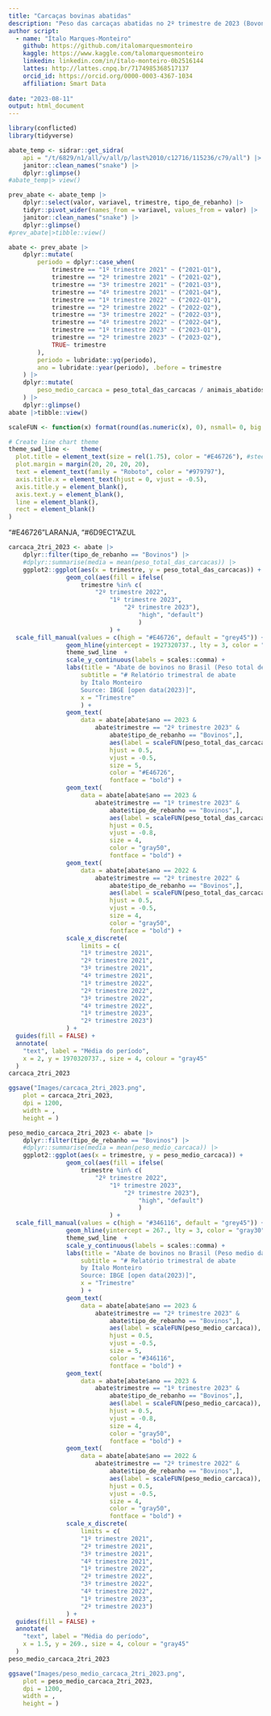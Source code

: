 ```yaml
---
title: "Carcaças bovinas abatidas"
description: "Peso das carcaças abatidas no 2º trimestre de 2023 (Bovonos, Suínos e Frangos)"
author script: 
  - name: "Ítalo Marques-Monteiro"
    github: https://github.com/italomarquesmonteiro
    kaggle: https://www.kaggle.com/talomarquesmonteiro
    linkedin: linkedin.com/in/ítalo-monteiro-0b2516144
    lattes: http://lattes.cnpq.br/7174985368517137
    orcid_id: https://orcid.org/0000-0003-4367-1034
    affiliation: Smart Data  
        
date: "2023-08-11"
output: html_document
---
```


```r
library(conflicted)
library(tidyverse)
```

```r
abate_temp <- sidrar::get_sidra(
    api = "/t/6829/n1/all/v/all/p/last%2010/c12716/115236/c79/all") |>
    janitor::clean_names("snake") |>
    dplyr::glimpse()
#abate_temp|> view()
```

```r
prev_abate <- abate_temp |>
    dplyr::select(valor, variavel, trimestre, tipo_de_rebanho) |>
    tidyr::pivot_wider(names_from = variavel, values_from = valor) |>
    janitor::clean_names("snake") |>
    dplyr::glimpse()
#prev_abate|>tibble::view()
```

```r
abate <- prev_abate |>
    dplyr::mutate(
        periodo = dplyr::case_when(
            trimestre == "1º trimestre 2021" ~ ("2021-Q1"),
            trimestre == "2º trimestre 2021" ~ ("2021-Q2"),
            trimestre == "3º trimestre 2021" ~ ("2021-Q3"),
            trimestre == "4º trimestre 2021" ~ ("2021-Q4"),
            trimestre == "1º trimestre 2022" ~ ("2022-Q1"),
            trimestre == "2º trimestre 2022" ~ ("2022-Q2"),
            trimestre == "3º trimestre 2022" ~ ("2022-Q3"),
            trimestre == "4º trimestre 2022" ~ ("2022-Q4"),
            trimestre == "1º trimestre 2023" ~ ("2023-Q1"),
            trimestre == "2º trimestre 2023" ~ ("2023-Q2"),
            TRUE~ trimestre
        ),
        periodo = lubridate::yq(periodo),
        ano = lubridate::year(periodo), .before = trimestre
    ) |>
    dplyr::mutate(
        peso_medio_carcaca = peso_total_das_carcacas / animais_abatidos
    ) |>
    dplyr::glimpse()
abate |>tibble::view()
```


```r
scaleFUN <- function(x) format(round(as.numeric(x), 0), nsmall= 0, big.mark = ",")

# Create line chart theme
theme_swd_line <-   theme(
  plot.title = element_text(size = rel(1.75), color = "#E46726"), #steelblue
  plot.margin = margin(20, 20, 20, 20),
  text = element_text(family = "Roboto", color = "#979797"),
  axis.title.x = element_text(hjust = 0, vjust = -0.5),
  axis.title.y = element_blank(),
  axis.text.y = element_blank(),
  line = element_blank(),
  rect = element_blank()
)
```

"#E46726"LARANJA, "#6D9EC1"AZUL 
```r
carcaca_2tri_2023 <- abate |>
    dplyr::filter(tipo_de_rebanho == "Bovinos") |>
    #dplyr::summarise(media = mean(peso_total_das_carcacas)) |>
    ggplot2::ggplot(aes(x = trimestre, y = peso_total_das_carcacas)) +
                geom_col(aes(fill = ifelse(
                    trimestre %in% c(
                        "2º trimestre 2022",
                            "1º trimestre 2023",
                                "2º trimestre 2023"),
                                    "high", "default")
                                    )
                            ) +
  scale_fill_manual(values = c(high = "#E46726", default = "grey45")) +
                geom_hline(yintercept = 1927320737., lty = 3, color = "gray30") +
                theme_swd_line  +
                scale_y_continuous(labels = scales::comma) +
                labs(title = "Abate de bovinos no Brasil (Peso total de carcaça-kg)",
                    subtitle = "# Relatório trimestral de abate
                    by Ítalo Monteiro
                    Source: IBGE [open data(2023)]",
                    x = "Trimestre"
                    ) +
                geom_text(
                    data = abate[abate$ano == 2023 &
                        abate$trimestre == "2º trimestre 2023" &
                            abate$tipo_de_rebanho == "Bovinos",],
                            aes(label = scaleFUN(peso_total_das_carcacas)),
                            hjust = 0.5,
                            vjust = -0.5,
                            size = 5,
                            color = "#E46726",
                            fontface = "bold") +
                geom_text(
                    data = abate[abate$ano == 2023 &
                        abate$trimestre == "1º trimestre 2023" &
                            abate$tipo_de_rebanho == "Bovinos",],
                            aes(label = scaleFUN(peso_total_das_carcacas)),
                            hjust = 0.5,
                            vjust = -0.8,
                            size = 4,
                            color = "gray50",
                            fontface = "bold") +
                geom_text(
                    data = abate[abate$ano == 2022 &
                        abate$trimestre == "2º trimestre 2022" &
                            abate$tipo_de_rebanho == "Bovinos",],
                            aes(label = scaleFUN(peso_total_das_carcacas)),
                            hjust = 0.5,
                            vjust = -0.5,
                            size = 4,
                            color = "gray50",
                            fontface = "bold") +
                scale_x_discrete(
                    limits = c(
                    "1º trimestre 2021",
                    "2º trimestre 2021",
                    "3º trimestre 2021",
                    "4º trimestre 2021",
                    "1º trimestre 2022",
                    "2º trimestre 2022",
                    "3º trimestre 2022",
                    "4º trimestre 2022",
                    "1º trimestre 2023",
                    "2º trimestre 2023")
                ) +
  guides(fill = FALSE) +
  annotate(
    "text", label = "Média do período",
    x = 2, y = 1970320737., size = 4, colour = "gray45"
  )
carcaca_2tri_2023
```

```r
ggsave("Images/carcaca_2tri_2023.png",
    plot = carcaca_2tri_2023,
    dpi = 1200,
    width = ,
    height = )
```


```r
peso_medio_carcaca_2tri_2023 <- abate |>
    dplyr::filter(tipo_de_rebanho == "Bovinos") |>
    #dplyr::summarise(media = mean(peso_medio_carcaca)) |>
    ggplot2::ggplot(aes(x = trimestre, y = peso_medio_carcaca)) +
                geom_col(aes(fill = ifelse(
                    trimestre %in% c(
                        "2º trimestre 2022",
                            "1º trimestre 2023",
                                "2º trimestre 2023"),
                                    "high", "default")
                                    )
                            ) +
  scale_fill_manual(values = c(high = "#346116", default = "grey45")) +
                geom_hline(yintercept = 267., lty = 3, color = "gray30") +
                theme_swd_line  +
                scale_y_continuous(labels = scales::comma) +
                labs(title = "Abate de bovinos no Brasil (Peso medio da carcaça - kg)",
                    subtitle = "# Relatório trimestral de abate
                    by Ítalo Monteiro
                    Source: IBGE [open data(2023)]",
                    x = "Trimestre"
                    ) +
                geom_text(
                    data = abate[abate$ano == 2023 &
                        abate$trimestre == "2º trimestre 2023" &
                            abate$tipo_de_rebanho == "Bovinos",],
                            aes(label = scaleFUN(peso_medio_carcaca)),
                            hjust = 0.5,
                            vjust = -0.5,
                            size = 5,
                            color = "#346116",
                            fontface = "bold") +
                geom_text(
                    data = abate[abate$ano == 2023 &
                        abate$trimestre == "1º trimestre 2023" &
                            abate$tipo_de_rebanho == "Bovinos",],
                            aes(label = scaleFUN(peso_medio_carcaca)),
                            hjust = 0.5,
                            vjust = -0.8,
                            size = 4,
                            color = "gray50",
                            fontface = "bold") +
                geom_text(
                    data = abate[abate$ano == 2022 &
                        abate$trimestre == "2º trimestre 2022" &
                            abate$tipo_de_rebanho == "Bovinos",],
                            aes(label = scaleFUN(peso_medio_carcaca)),
                            hjust = 0.5,
                            vjust = -0.5,
                            size = 4,
                            color = "gray50",
                            fontface = "bold") +
                scale_x_discrete(
                    limits = c(
                    "1º trimestre 2021",
                    "2º trimestre 2021",
                    "3º trimestre 2021",
                    "4º trimestre 2021",
                    "1º trimestre 2022",
                    "2º trimestre 2022",
                    "3º trimestre 2022",
                    "4º trimestre 2022",
                    "1º trimestre 2023",
                    "2º trimestre 2023")
                ) +
  guides(fill = FALSE) +
  annotate(
    "text", label = "Média do período",
    x = 1.5, y = 269., size = 4, colour = "gray45"
  )
peso_medio_carcaca_2tri_2023
```

```r
ggsave("Images/peso_medio_carcaca_2tri_2023.png",
    plot = peso_medio_carcaca_2tri_2023,
    dpi = 1200,
    width = ,
    height = )
```
